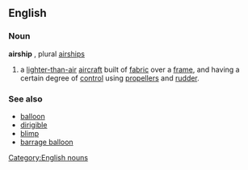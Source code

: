 ==English==
===Noun===
[[Category:English nouns]]
'''airship''' , plural [[airships]]
# a [[lighter-than-air]] [[aircraft]] built of [[fabric]] over a [[frame]], and having a certain degree of [[control]] using [[propeller]]s and [[rudder]].
===See also===
*[[balloon]]
*[[dirigible]]
*[[blimp]]
*[[barrage balloon]]